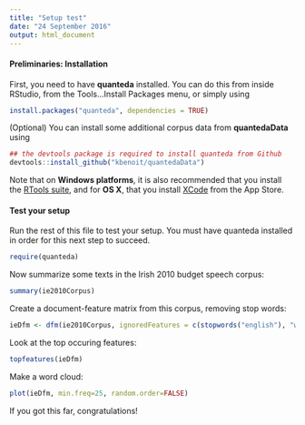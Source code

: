 ```yaml
---
title: "Setup test"
date: "24 September 2016"
output: html_document
---
```


#### Preliminaries: Installation

First, you need to have **quanteda** installed.  You can do this from inside RStudio, from the Tools...Install Packages menu, or simply using
```r
install.packages("quanteda", dependencies = TRUE)
```

(Optional) You can install some additional corpus data from **quantedaData** using

```r
## the devtools package is required to install quanteda from Github
devtools::install_github("kbenoit/quantedaData")
```

Note that on **Windows platforms**, it is also recommended that you install the [RTools suite](https://cran.r-project.org/bin/windows/Rtools/), and for **OS X**, that you install [XCode](https://itunes.apple.com/gb/app/xcode/id497799835?mt=12) from the App Store.


#### Test your setup

Run the rest of this file to test your setup.  You must have quanteda installed in order for this next step to succeed.
```r
require(quanteda)
```

Now summarize some texts in the Irish 2010 budget speech corpus:
```r
summary(ie2010Corpus)
```

Create a document-feature matrix from this corpus, removing stop words:
```r
ieDfm <- dfm(ie2010Corpus, ignoredFeatures = c(stopwords("english"), "will"), stem = TRUE)
```

Look at the top occuring features:
```r
topfeatures(ieDfm)
```

Make a word cloud:
```r
plot(ieDfm, min.freq=25, random.order=FALSE)
```

If you got this far, congratulations!







